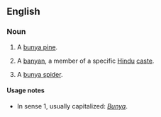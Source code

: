 ==English==

===Noun===
{{en-noun}}

# A [[bunya pine]].
# {{dated|India}} A [[banyan]], a member of a specific [[Hindu]] [[caste]].
# {{rare}} A [[bunya spider]].

====Usage notes====
* In sense 1, usually capitalized: ''[[Bunya]]''.